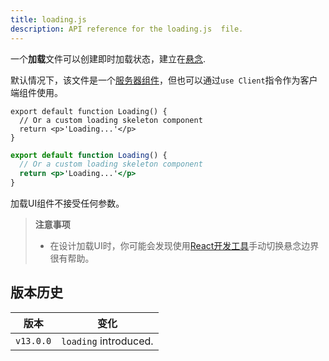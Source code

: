 ```yaml
---
title: loading.js
description: API reference for the loading.js  file.
---
```



一个**加载**文件可以创建即时加载状态，建立在[悬念](/docs/app/building-your-application/routing/loading-ui-and-streaming).

默认情况下，该文件是一个[服务器组件](/docs/getting-started/react-essentials#server-components)，但也可以通过`use Client`指令作为客户端组件使用。

```tsx title="app/feed/loading.tsx" switcher
export default function Loading() {
  // Or a custom loading skeleton component
  return <p>'Loading...'</p>
}
```

```jsx title="app/feed/loading.js" switcher
export default function Loading() {
  // Or a custom loading skeleton component
  return <p>'Loading...'</p>
}
```

加载UI组件不接受任何参数。

> **注意事项**
>
> - 在设计加载UI时，你可能会发现使用[React开发工具](https://react.dev/learn/react-developer-tools)手动切换悬念边界很有帮助。

## 版本历史

| 版本      | 变化                  |
| --------- | --------------------- |
| `v13.0.0` | `loading` introduced. |
